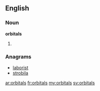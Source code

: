 ==English==

===Noun===
'''orbitals'''

# {{plural of|[[orbital]]}}

===Anagrams===
* [[laborist#English|laborist]]
* [[strobila#English|strobila]]

[[ar:orbitals]]
[[fr:orbitals]]
[[my:orbitals]]
[[sv:orbitals]]
